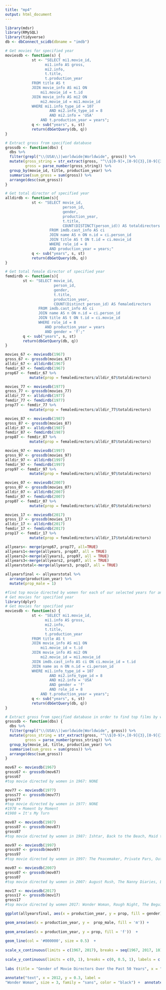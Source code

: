 ```yaml
---
title: "mp4"
output: html_document
---
```


```r
library(mdsr)
library(RMySQL)
library(tidyverse)
db <- dbConnect_scidb(dbname = "imdb")
```

```r
# Get movies for specified year
moviesdb <- function(s) {
            st <- "SELECT mi1.movie_id, 
                  mi1.info AS gross, 
                  mi2.info, 
                  t.title,
                  t.production_year
            FROM title AS t
            JOIN movie_info AS mi1 ON
                mi1.movie_id = t.id
            JOIN movie_info AS mi2 ON 
                mi2.movie_id = mi1.movie_id
            WHERE mi1.info_type_id = 107
                    AND mi2.info_type_id = 8
                    AND mi2.info = 'USA'
                AND t.production_year = years"; 
            q <- sub("years", s, st)
            return(dbGetQuery(db, q))
}

# Extract gross from specified database
grossdb <- function(dbs) {
  dbs %>%
  filter(grepl("\\(USA\\)|worldwide|Worldwide", gross)) %>%
  mutate(gross_string = str_extract(gross, "^\\$[0-9]+,[0-9]{3},[0-9]{3}"),
         gross = parse_number(gross_string)) %>%
  group_by(movie_id, title, production_year) %>%
  summarise(sum_gross = sum(gross)) %>%
  arrange(desc(sum_gross))
}

# Get total director of specified year
alldirdb <- function(s){
            st <- "SELECT movie_id,
                          person_id,
                          gender,
                          production_year,
                          t.title,
                          COUNT(DISTINCT(person_id)) AS totaldirectors
                    FROM imdb.cast_info AS ci 
                    JOIN name AS n ON n.id = ci.person_id
                    JOIN title AS t ON t.id = ci.movie_id
                    WHERE role_id = 8
                    AND production_year = years;"
            q <- sub("years", s, st)
            return(dbGetQuery(db, q))
}

# Get total female director of specified year
femdirdb <- function(s){
        st <- "SELECT movie_id,
                      person_id,
                      gender, 
                      t.title,
                      production_year,
                      COUNT(Distinct person_id) AS femaledirectors 
               FROM imdb.cast_info AS ci 
               JOIN name AS n ON n.id = ci.person_id
               JOIN title AS t ON t.id = ci.movie_id
               WHERE role_id = 8
                  AND production_year = years
                  AND gender = 'f';"
        q <- sub("years", s, st)
        return(dbGetQuery(db, q))
}
```

```r
movies_67 <- moviesdb(1967)
gross_67 <- grossdb(movies_67)
alldir_67 <- alldirdb(1967)
femdir_67 <- femdirdb(1967)
prop67 <- femdir_67 %>%
           mutate(prop = femaledirectors/alldir_67$totaldirectors)
```

```r
movies_77 <- moviesdb(1977)
gross_77 <- grossdb(movies_77)
alldir_77 <- alldirdb(1977)
femdir_77 <- femdirdb(1977)
prop77 <- femdir_77 %>%
           mutate(prop = femaledirectors/alldir_77$totaldirectors)
```

```r
movies_87 <- moviesdb(1987)
gross_87 <- grossdb(movies_87)
alldir_87 <- alldirdb(1987)
femdir_87 <- femdirdb(1987)
prop87 <- femdir_87 %>%
           mutate(prop = femaledirectors/alldir_87$totaldirectors)
```

```r
movies_97 <- moviesdb(1997)
gross_97 <- grossdb(movies_97)
alldir_97 <- alldirdb(1997)
femdir_97 <- femdirdb(1997)
prop97 <- femdir_97 %>%
           mutate(prop = femaledirectors/alldir_97$totaldirectors)
```

```r
movies_07 <- moviesdb(2007)
gross_07 <- grossdb(movies_07)
alldir_07 <- alldirdb(2007)
femdir_07 <- femdirdb(2007)
prop07 <- femdir_07 %>%
           mutate(prop = femaledirectors/alldir_07$totaldirectors)
```

```r
movies_17 <- moviesdb(2017)
gross_17 <- grossdb(movies_17)
alldir_17 <- alldirdb(2017)
femdir_17 <- femdirdb(2017)
prop17 <- femdir_17 %>%
           mutate(prop = femaledirectors/alldir_17$totaldirectors)
```

```r
allyears<- merge(prop67, prop77, all=TRUE)
allyears1<-merge(allyears, prop87, all = TRUE)
allyears2<-merge(allyears1, prop97, all = TRUE)
allyears3<-merge(allyears2, prop07, all = TRUE)
allyearstotal<-merge(allyears3, prop17, all = TRUE)

allyearsfinal <- allyearstotal %>%
  arrange(production_year) %>%
  mutate(prop_male = 1)
```


```r
#find top movie directed by women for each of our selected years for annotations
# Get movies for specified year
library(dplyr)
# Get movies for specified year
moviesdb <- function(s) {
            st <- "SELECT mi1.movie_id, 
                  mi1.info AS gross, 
                  mi2.info, 
                  t.title,  
                  t.production_year
            FROM title AS t
            JOIN movie_info AS mi1 ON
                mi1.movie_id = t.id
            JOIN movie_info AS mi2 ON 
                mi2.movie_id = mi1.movie_id
            JOIN imdb.cast_info AS ci ON ci.movie_id = t.id
            JOIN name as n ON n.id = ci.person_id
            WHERE mi1.info_type_id = 107
                    AND mi2.info_type_id = 8
                    AND mi2.info = 'USA'
                    AND gender = 'f'
                    AND role_id = 8
                AND t.production_year = years"; 
            q <- sub("years", s, st)
            return(dbGetQuery(db, q))
}

# Extract gross from specified database in order to find top films by women
grossdb <- function(dbs) {
  dbs %>%
  filter(grepl("\\(USA\\)|worldwide|Worldwide", gross)) %>%
  mutate(gross_string = str_extract(gross, "^\\$[0-9]+,[0-9]{3},[0-9]{3}"),
         gross = parse_number(gross_string)) %>%
  group_by(movie_id, title, production_year) %>%
  summarise(sum_gross = sum(gross)) %>%
  arrange(desc(sum_gross))
}
```

```r
mov67 <- moviesdb(1967)
gross67 <- grossdb(mov67)
gross67
#top movie directed by women in 1967: NONE
```

```r
mov77 <- moviesdb(1977)
gross77 <- grossdb(mov77)
gross77
#top movie directed by women in 1977: NONE
#1978 = Moment by Moment
#1980 = It's My Turn
```

```r
mov87 <- moviesdb(1987)
gross87 <- grossdb(mov87)
gross87
#top movie directed by women in 1987: Ishtar, Back to the Beach, Maid to Order
```

```r
mov97 <- moviesdb(1997)
gross97 <- grossdb(mov97)
gross97
#top movie directed by women in 1997: The Peacemaker, Private Pars, Out to Sea
```

```r
mov07 <- moviesdb(2007)
gross07 <- grossdb(mov07)
gross07
#top movie directed by women in 2007: August Rush, The Nanny Diaries, La misma luna
```

```r
mov17 <- moviesdb(2017)
gross17 <- grossdb(mov17)
gross17
#top movie directed by women 2017: Wonder Woman, Rough Night, The Beguiled
```


```r
ggplot(allyearsfinal, aes(x = production_year, y = prop, fill = gender)) + 

geom_area(aes(x = production_year, y =  prop_male, fill = 'm')) +
  
geom_area(aes(x = production_year, y = prop, fill = 'f'))  +
  
geom_line(col = '#000000', size = 0.5)  + 
  
scale_x_continuous(limits = c(1967, 2017), breaks = seq(1967, 2017, 10), labels = c("1967", "1977", "1987", "1997", "2007", "2017"), expand = c(0,0)) + scale_fill_manual(values = c('slateblue3', 'grey83')) + 
  
scale_y_continuous(limits = c(0, 1), breaks = c(0, 0.5, 1), labels = c("0", "0.5", "1"), expand = c(0,0)) +
  
labs (title = "Gender of Movie Directors Over the Past 50 Years", x = "Production Year", y = "Proportion of Directors", fill = "Gender") +
  
annotate("text", x = 2012, y = 0.3, label = 
"Wonder Woman", size = 3, family = "sans", color = "black") +  annotate("text", x = 2007, y = 0.2, label = "August Rush", size = 3, family = "sans", color = "black") + annotate("text", x = 1997, y = 0.15, label = "The Peacemaker", size = 3, family = "sans", color = "black") + annotate("text", x = 1987, y = 0.2, label = "Ishtar", size = 3, family = "sans", color = "black") + annotate("text", x = 1978, y = 0.13, label = "Moment By Moment", size = 3, family = "sans", color = "black") 



```

